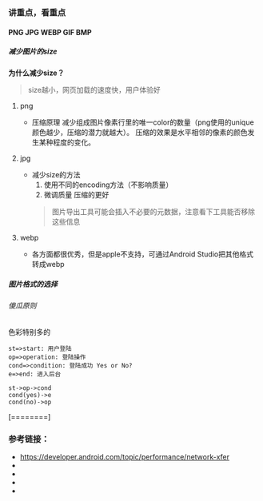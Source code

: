 ### 讲重点，看重点
#### PNG JPG WEBP GIF BMP
##### 减少图片的size
**为什么减少size？**
> size越小，网页加载的速度快，用户体验好
1. png
    - 压缩原理
        减少组成图片像素行里的唯一color的数量（png使用的unique颜色越少，压缩的潜力就越大）。
    压缩的效果是水平相邻的像素的颜色发生某种程度的变化。

2. jpg
    - 减少size的方法
        1. 使用不同的encoding方法（不影响质量）
        2. 微调质量 压缩的更好
        > 图片导出工具可能会插入不必要的元数据，注意看下工具能否移除这些信息
3. webp
    - 各方面都很优秀，但是apple不支持，可通过Android Studio把其他格式转成webp

##### 图片格式的选择
###### 傻瓜原则
色彩特别多的
```flow
st=>start: 用户登陆
op=>operation: 登陆操作
cond=>condition: 登陆成功 Yes or No?
e=>end: 进入后台

st->op->cond
cond(yes)->e
cond(no)->op
```
[========]

### 参考链接：
- https://developer.android.com/topic/performance/network-xfer
- 
-
-
-